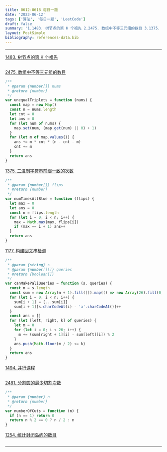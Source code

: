 ```yaml
---
title: 0612-0618 每日一题
date: '2023-06-12'
tags: ['算法', '每日一题', 'LeetCode']
draft: false
summary: '1.1483. 树节点的第 K 个祖先 2.2475. 数组中不等三元组的数目 3.1375. 二进制字符串前缀一致的次数 4.1177. 构建回文串检测 5.1494. 并行课程 II 6.2481. 分割圆的最少切割次数 7.1254. 统计封闭岛屿的数目'
layout: PostSimple
bibliography: references-data.bib
---
```


---

[1483. 树节点的第 K 个祖先](https://leetcode.cn/problems/kth-ancestor-of-a-tree-node/)

```js

```

[2475. 数组中不等三元组的数目](https://leetcode.cn/problems/number-of-unequal-triplets-in-array/submissions/)

```js
/**
 * @param {number[]} nums
 * @return {number}
 */
var unequalTriplets = function (nums) {
  const map = new Map()
  const n = nums.length
  let cnt = 0
  let ans = 0
  for (let num of nums) {
    map.set(num, (map.get(num) || 0) + 1)
  }
  for (let m of map.values()) {
    ans += m * cnt * (n - cnt - m)
    cnt += m
  }
  return ans
}
```

[1375. 二进制字符串前缀一致的次数](https://leetcode.cn/problems/number-of-times-binary-string-is-prefix-aligned/)

```js
/**
 * @param {number[]} flips
 * @return {number}
 */
var numTimesAllBlue = function (flips) {
  let max = 0
  let ans = 0
  const n = flips.length
  for (let i = 0; i < n; i++) {
    max = Math.max(max, flips[i])
    if (max == i + 1) ans++
  }
  return ans
}
```

[1177. 构建回文串检测](https://leetcode.cn/problems/can-make-palindrome-from-substring/)

```js
/**
 * @param {string} s
 * @param {number[][]} queries
 * @return {boolean[]}
 */
var canMakePaliQueries = function (s, queries) {
  const n = s.length
  const sum = new Array(n + 1).fill([]).map(() => new Array(26).fill(0))
  for (let i = 0; i < n; i++) {
    sum[i + 1] = [...sum[i]]
    sum[i + 1][s.charCodeAt(i) - 'a'.charCodeAt()]++
  }
  const ans = []
  for (let [left, right, k] of queries) {
    let m = 0
    for (let i = 0; i < 26; i++) {
      m += (sum[right + 1][i] - sum[left][i]) % 2
    }
    ans.push(Math.floor(m / 2) <= k)
  }
  return ans
}
```

[1494. 并行课程](https://leetcode.cn/problems/parallel-courses-ii/)

```js

```

[2481. 分割圆的最少切割次数](https://leetcode.cn/problems/minimum-cuts-to-divide-a-circle/)

```js
/**
 * @param {number} n
 * @return {number}
 */
var numberOfCuts = function (n) {
  if (n == 1) return 0
  return n % 2 == 0 ? n / 2 : n
}
```

[1254. 统计封闭岛屿的数目](https://leetcode.cn/problems/number-of-closed-islands/)

```js

```

---
